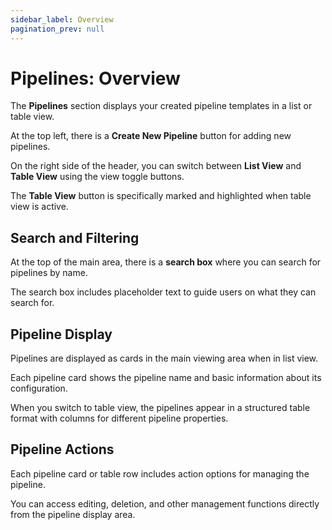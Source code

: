 ```yaml
---
sidebar_label: Overview
pagination_prev: null
---
```


# Pipelines: Overview

The **Pipelines** section displays your created pipeline templates in a list or table view.

At the top left, there is a **Create New Pipeline** button for adding new pipelines.

On the right side of the header, you can switch between **List View** and **Table View** using the view toggle buttons.

The **Table View** button is specifically marked and highlighted when table view is active.

## Search and Filtering

At the top of the main area, there is a **search box** where you can search for pipelines by name.

The search box includes placeholder text to guide users on what they can search for.

## Pipeline Display

Pipelines are displayed as cards in the main viewing area when in list view.

Each pipeline card shows the pipeline name and basic information about its configuration.

When you switch to table view, the pipelines appear in a structured table format with columns for different pipeline properties.

## Pipeline Actions

Each pipeline card or table row includes action options for managing the pipeline.

You can access editing, deletion, and other management functions directly from the pipeline display area.